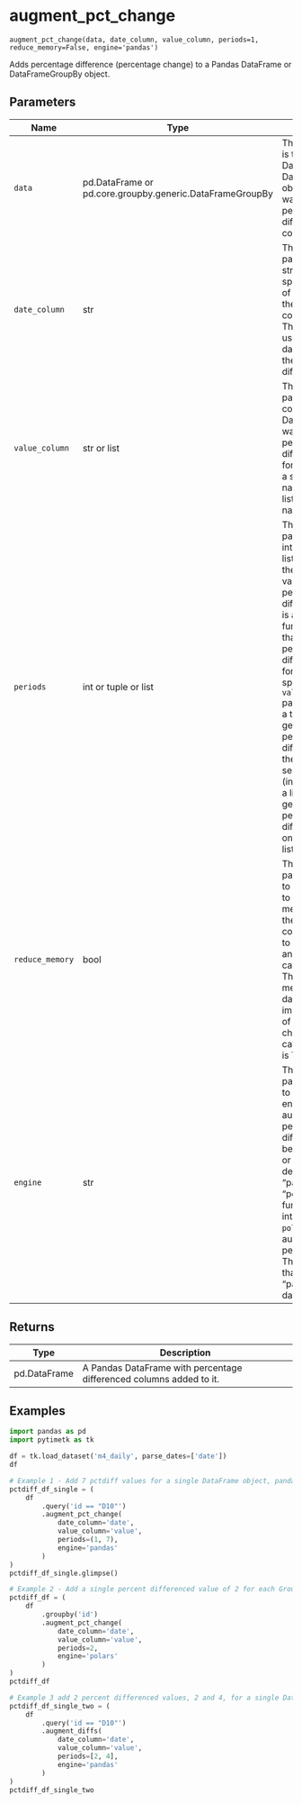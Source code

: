 # augment_pct_change { #pytimetk.augment_pct_change }

`augment_pct_change(data, date_column, value_column, periods=1, reduce_memory=False, engine='pandas')`

Adds percentage difference (percentage change) to a Pandas DataFrame or DataFrameGroupBy object.

## Parameters

| Name            | Type                                                     | Description                                                                                                                                                                                                                                                                                                                                                                                                                                                                                              | Default    |
|-----------------|----------------------------------------------------------|----------------------------------------------------------------------------------------------------------------------------------------------------------------------------------------------------------------------------------------------------------------------------------------------------------------------------------------------------------------------------------------------------------------------------------------------------------------------------------------------------------|------------|
| `data`          | pd.DataFrame or pd.core.groupby.generic.DataFrameGroupBy | The `data` parameter is the input DataFrame or DataFrameGroupBy object  that you want to add percentage differenced columns to.                                                                                                                                                                                                                                                                                                                                                                          | _required_ |
| `date_column`   | str                                                      | The `date_column` parameter is a string that specifies the name of the  column in the DataFrame that contains the dates. This column will be  used to sort the data before adding the percentage differenced values.                                                                                                                                                                                                                                                                                     | _required_ |
| `value_column`  | str or list                                              | The `value_column` parameter is the column(s) in the DataFrame that you  want to add percentage differences values for. It can be either a single column name  (string) or a list of column names.                                                                                                                                                                                                                                                                                                       | _required_ |
| `periods`       | int or tuple or list                                     | The `periods` parameter is an integer, tuple, or list that specifies the  periods to shift values when percentage differencing.   - If it is an integer, the function will add that number of percentage differences    values for each column specified in the `value_column` parameter.   - If it is a tuple, it will generate percentage differences from the first to the second    value (inclusive).   - If it is a list, it will generate percentage differences based on the values in the list. | `1`        |
| `reduce_memory` | bool                                                     | The `reduce_memory` parameter is used to specify whether to reduce the memory usage of the DataFrame by converting int, float to smaller bytes and str to categorical data. This reduces memory for large data but may impact resolution of float and will change str to categorical. Default is True.                                                                                                                                                                                                   | `False`    |
| `engine`        | str                                                      | The `engine` parameter is used to specify the engine to use for  augmenting percentage differences. It can be either "pandas" or "polars".   - The default value is "pandas".  - When "polars", the function will internally use the `polars` library  for augmenting percentage diffs. This can be faster than using "pandas" for large  datasets.                                                                                                                                                      | `'pandas'` |

## Returns

| Type         | Description                                                         |
|--------------|---------------------------------------------------------------------|
| pd.DataFrame | A Pandas DataFrame with percentage differenced columns added to it. |

## Examples

```python
import pandas as pd
import pytimetk as tk

df = tk.load_dataset('m4_daily', parse_dates=['date'])
df
```

```python
# Example 1 - Add 7 pctdiff values for a single DataFrame object, pandas engine
pctdiff_df_single = (
    df 
        .query('id == "D10"')
        .augment_pct_change(
            date_column='date',
            value_column='value',
            periods=(1, 7),
            engine='pandas'
        )
)
pctdiff_df_single.glimpse()
```

```python
# Example 2 - Add a single percent differenced value of 2 for each GroupBy object, polars engine
pctdiff_df = (
    df 
        .groupby('id')
        .augment_pct_change(
            date_column='date',
            value_column='value',
            periods=2,
            engine='polars'
        )
)
pctdiff_df
```

```python
# Example 3 add 2 percent differenced values, 2 and 4, for a single DataFrame object, pandas engine
pctdiff_df_single_two = (
    df 
        .query('id == "D10"')
        .augment_diffs(
            date_column='date',
            value_column='value',
            periods=[2, 4],
            engine='pandas'
        )
)
pctdiff_df_single_two
```